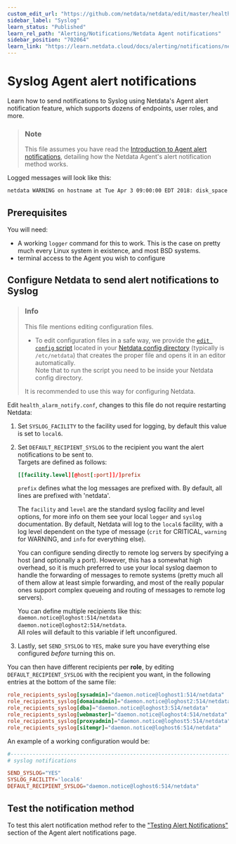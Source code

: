 ```yaml
---
custom_edit_url: "https://github.com/netdata/netdata/edit/master/health/notifications/syslog/README.md"
sidebar_label: "Syslog"
learn_status: "Published"
learn_rel_path: "Alerting/Notifications/Netdata Agent notifications"
sidebar_position: "702064"
learn_link: "https://learn.netdata.cloud/docs/alerting/notifications/netdata-agent-notifications/syslog"
---
```

# Syslog Agent alert notifications

Learn how to send notifications to Syslog using Netdata's Agent alert notification feature, which supports dozens of endpoints, user roles, and more.

> ### Note
>
> This file assumes you have read the [Introduction to Agent alert notifications](/docs/alerting/notifications/netdata-agent-notifications), detailing how the Netdata Agent's alert notification method works.

Logged messages will look like this:

```bash
netdata WARNING on hostname at Tue Apr 3 09:00:00 EDT 2018: disk_space._ out of disk space time = 5h
```

## Prerequisites

You will need:

- A working `logger` command for this to work. This is the case on pretty much every Linux system in existence, and most BSD systems.
- terminal access to the Agent you wish to configure

## Configure Netdata to send alert notifications to Syslog

> ### Info
>
> This file mentions editing configuration files.  
>
> - To edit configuration files in a safe way, we provide the [`edit config` script](/docs/configuring/configuration#use-edit-config-to-edit-configuration-files) located in your [Netdata config directory](/docs/configuring/configuration#the-netdata-config-directory) (typically is `/etc/netdata`) that creates the proper file and opens it in an editor automatically.  
> Note that to run the script you need to be inside your Netdata config directory.
>
> It is recommended to use this way for configuring Netdata.

Edit `health_alarm_notify.conf`, changes to this file do not require restarting Netdata:

1. Set `SYSLOG_FACILITY` to the facility used for logging, by default this value is set to `local6`.
2. Set `DEFAULT_RECIPIENT_SYSLOG` to the recipient you want the alert notifications to be sent to.  
    Targets are defined as follows:

    ```conf
    [[facility.level][@host[:port]]/]prefix
    ```

    `prefix` defines what the log messages are prefixed with.  By default, all lines are prefixed with 'netdata'.

    The `facility` and `level` are the standard syslog facility and level options, for more info on them see your local `logger` and `syslog` documentation.  By default, Netdata will log to the `local6` facility, with a log level dependent on the type of message (`crit` for CRITICAL, `warning` for WARNING, and `info` for everything else).

    You can configure sending directly to remote log servers by specifying a host (and optionally a port).  However, this has a somewhat high overhead, so it is much preferred to use your local syslog daemon to handle the forwarding of messages to remote systems (pretty much all of them allow at least simple forwarding, and most of the really popular ones support complex queueing and routing of messages to remote log servers).

    You can define multiple recipients like this: `daemon.notice@loghost:514/netdata daemon.notice@loghost2:514/netdata`.  
    All roles will default to this variable if left unconfigured.
3. Lastly, set `SEND_SYSLOG` to `YES`, make sure you have everything else configured _before_ turning this on.

You can then have different recipients per **role**, by editing `DEFAULT_RECIPIENT_SYSLOG` with the recipient you want, in the following entries at the bottom of the same file:

```conf
role_recipients_syslog[sysadmin]="daemon.notice@loghost1:514/netdata"
role_recipients_syslog[domainadmin]="daemon.notice@loghost2:514/netdata"
role_recipients_syslog[dba]="daemon.notice@loghost3:514/netdata"
role_recipients_syslog[webmaster]="daemon.notice@loghost4:514/netdata"
role_recipients_syslog[proxyadmin]="daemon.notice@loghost5:514/netdata"
role_recipients_syslog[sitemgr]="daemon.notice@loghost6:514/netdata"
```

An example of a working configuration would be:

```conf
#------------------------------------------------------------------------------
# syslog notifications

SEND_SYSLOG="YES"
SYSLOG_FACILITY='local6'
DEFAULT_RECIPIENT_SYSLOG="daemon.notice@loghost6:514/netdata"
```

## Test the notification method

To test this alert notification method refer to the ["Testing Alert Notifications"](/docs/alerting/notifications/netdata-agent-notifications#testing-alert-notifications) section of the Agent alert notifications page.
